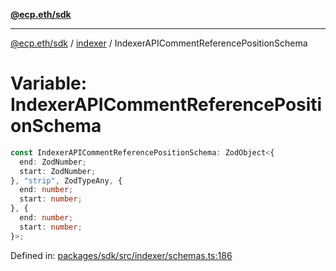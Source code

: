 [**@ecp.eth/sdk**](../../index.mdx)

***

[@ecp.eth/sdk](/sdk-reference/index.mdx) / [indexer](/sdk-reference/indexer/index.mdx) / IndexerAPICommentReferencePositionSchema

# Variable: IndexerAPICommentReferencePositionSchema

```ts
const IndexerAPICommentReferencePositionSchema: ZodObject<{
  end: ZodNumber;
  start: ZodNumber;
}, "strip", ZodTypeAny, {
  end: number;
  start: number;
}, {
  end: number;
  start: number;
}>;
```

Defined in: [packages/sdk/src/indexer/schemas.ts:186](https://github.com/ecp-eth/comments-monorepo/blob/main/packages/sdk/src/indexer/schemas.ts#L186)
